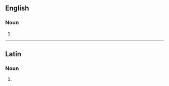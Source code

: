 {{also|amöbas|amœbas}}
==English==

===Noun===
{{head|en|noun form}}

# {{plural of|en|amoeba}}

----

==Latin==

===Noun===
{{la-noun-form|amoebās}}

# {{inflection of|la|amoeba||acc|p}}